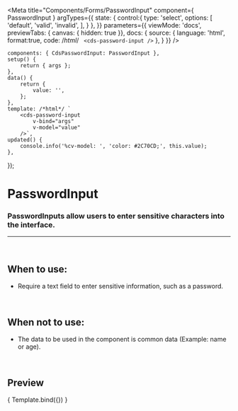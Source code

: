 
<Meta
	title="Components/Forms/PasswordInput"
	component={ PasswordInput }
	argTypes={{
		state: {
			control:{
				type: 'select',
				options: [
					'default',
					'valid',
					'invalid',
				],
			}
		},
	}}
	parameters={{
		viewMode: 'docs',
		previewTabs: { canvas: { hidden: true }},
		docs: {
			source: {
				language: 'html',
				format:true,
				code: /*html*/ `
                <cds-password-input />`
			},
		}
	}}
/>

	components: { CdsPasswordInput: PasswordInput },
	setup() {
		return { args };
	},
	data() {
		return {
			value: '',
		};
	},
	template: /*html*/ `
		<cds-password-input
			v-bind="args" 
			v-model="value"
		/>`,
	updated() {
		console.info('%cv-model: ', 'color: #2C70CD;', this.value);
	},
});

# PasswordInput

### PasswordInputs allow users to enter sensitive characters into the interface.
---
<br />

## When to use:
- Require a text field to enter sensitive information, such as a password.

<br />

## When not to use:
- The data to be used in the component is common data (Example: name or age).

<br />

## Preview

<Canvas>
	<Story
		name="PasswordInput"
	>
		{ Template.bind({}) }
	</Story>
</Canvas>

<ArgsTable story="PasswordInput" />